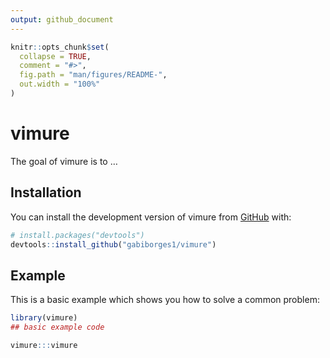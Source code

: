 ```yaml
---
output: github_document
---
```


<!-- README.md is generated from README.Rmd. Please edit that file -->

```r
knitr::opts_chunk$set(
  collapse = TRUE,
  comment = "#>",
  fig.path = "man/figures/README-",
  out.width = "100%"
)
```

# vimure

<!-- badges: start -->
<!-- badges: end -->

The goal of vimure is to ...

## Installation

You can install the development version of vimure from [GitHub](https://github.com/) with:

``` r
# install.packages("devtools")
devtools::install_github("gabiborges1/vimure")
```

## Example

This is a basic example which shows you how to solve a common problem:

```r
library(vimure)
## basic example code

vimure:::vimure
```


